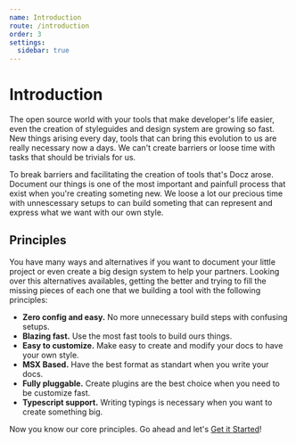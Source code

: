 ```yaml
---
name: Introduction
route: /introduction
order: 3
settings:
  sidebar: true
---
```


# Introduction

The open source world with your tools that make developer's life easier, even the creation of styleguides and design system are growing so fast. New things arising every day, tools that can bring this evolution to us are really necessary now a days. We can't create barriers or loose time with tasks that should be trivials for us.

To break barriers and facilitating the creation of tools that's Docz arose. Document our things is one of the most important and painfull process that exist when you're creating someting new. We loose a lot our precious time with unnescessary setups to can build someting that can represent and express what we want with our own style.

## Principles

You have many ways and alternatives if you want to document your little project or even create a big design system to help your partners. Looking over this alternatives availables, getting the better and trying to fill the missing pieces of each one that we building a tool with the following principles:

- **Zero config and easy.** No more unnecessary build steps with confusing setups.
- **Blazing fast.** Use the most fast tools to build ours things.
- **Easy to customize.** Make easy to create and modify your docs to have your own style.
- **MSX Based.** Have the best format as standart when you write your docs.
- **Fully pluggable.** Create plugins are the best choice when you need to be customize fast.
- **Typescript support.** Writing typings is necessary when you want to create something big.

Now you know our core principles. Go ahead and let's [Get it Started](/getting-started)!
